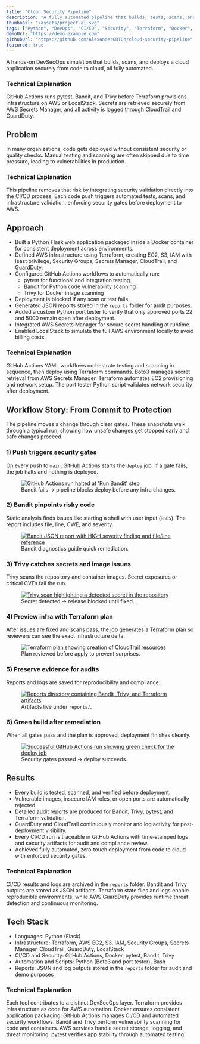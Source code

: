```yaml
---
title: "Cloud Security Pipeline"
description: "A fully automated pipeline that builds, tests, scans, and deploys applications securely. It runs unit tests, code and container scans, and infrastructure checks during every deployment, automatically blocking anything unsafe. Built with Python, Terraform, Docker, GitHub Actions, and AWS for safe, cost-free testing."
thumbnail: "/assets/project-ai.svg"
tags: ["Python", "DevOps", "CI/CD", "Security", "Terraform", "Docker", "AWS"]
demoUrl: "https://demo.example.com"
githubUrl: "https://github.com/AlexanderGRTCh/cloud-security-pipeline"
featured: true
---
```


A hands-on DevSecOps simulation that builds, scans, and deploys a cloud application securely from code to cloud, all fully automated.

### Technical Explanation
GitHub Actions runs pytest, Bandit, and Trivy before Terraform provisions infrastructure on AWS or LocalStack. Secrets are retrieved securely from AWS Secrets Manager, and all activity is logged through CloudTrail and GuardDuty.

## Problem

In many organizations, code gets deployed without consistent security or quality checks. Manual testing and scanning are often skipped due to time pressure, leading to vulnerabilities in production.

### Technical Explanation
This pipeline removes that risk by integrating security validation directly into the CI/CD process. Each code push triggers automated tests, scans, and infrastructure validation, enforcing security gates before deployment to AWS.

## Approach

- Built a Python Flask web application packaged inside a Docker container for consistent deployment across environments.
- Defined AWS infrastructure using Terraform, creating EC2, S3, IAM with least privilege, Security Groups, Secrets Manager, CloudTrail, and GuardDuty.
- Configured GitHub Actions workflows to automatically run:
  - pytest for functional and integration testing
  - Bandit for Python code vulnerability scanning
  - Trivy for Docker image scanning
- Deployment is blocked if any scan or test fails.
- Generated JSON reports stored in the `reports` folder for audit purposes.
- Added a custom Python port tester to verify that only approved ports 22 and 5000 remain open after deployment.
- Integrated AWS Secrets Manager for secure secret handling at runtime.
- Enabled LocalStack to simulate the full AWS environment locally to avoid billing costs.

### Technical Explanation
GitHub Actions YAML workflows orchestrate testing and scanning in sequence, then deploy using Terraform commands. Boto3 manages secret retrieval from AWS Secrets Manager. Terraform automates EC2 provisioning and network setup. The port tester Python script validates network security after deployment.

## Workflow Story: From Commit to Protection

The pipeline moves a change through clear gates. These snapshots walk through a typical run, showing how unsafe changes get stopped early and safe changes proceed.

### 1) Push triggers security gates
On every push to `main`, GitHub Actions starts the `deploy` job. If a gate fails, the job halts and nothing is deployed.

<figure>
  <a href="/assets/bandit-block.png" target="_blank" rel="noopener">
    <img src="/assets/bandit-block.png" alt="GitHub Actions run halted at 'Run Bandit' step" loading="lazy" class="w-full rounded-lg border border-gray-200 shadow-sm dark:border-gray-700" />
  </a>
  <figcaption class="text-sm text-gray-600 dark:text-gray-400">Bandit fails → pipeline blocks deploy before any infra changes.</figcaption>
</figure>

### 2) Bandit pinpoints risky code
Static analysis finds issues like starting a shell with user input (`B605`). The report includes file, line, CWE, and severity.

<figure>
  <a href="/assets/bandit_report.png" target="_blank" rel="noopener">
    <img src="/assets/bandit_report.png" alt="Bandit JSON report with HIGH severity finding and file/line reference" loading="lazy" class="w-full rounded-lg border border-gray-200 shadow-sm dark:border-gray-700" />
  </a>
  <figcaption class="text-sm text-gray-600 dark:text-gray-400">Bandit diagnostics guide quick remediation.</figcaption>
</figure>

### 3) Trivy catches secrets and image issues
Trivy scans the repository and container images. Secret exposures or critical CVEs fail the run.

<figure>
  <a href="/assets/trivy_report.png" target="_blank" rel="noopener">
    <img src="/assets/trivy_report.png" alt="Trivy scan highlighting a detected secret in the repository" loading="lazy" class="w-full rounded-lg border border-gray-200 shadow-sm dark:border-gray-700" />
  </a>
  <figcaption class="text-sm text-gray-600 dark:text-gray-400">Secret detected → release blocked until fixed.</figcaption>
</figure>

### 4) Preview infra with Terraform plan
After issues are fixed and scans pass, the job generates a Terraform plan so reviewers can see the exact infrastructure delta.

<figure>
  <a href="/assets/terraform_plan_create.txt.png" target="_blank" rel="noopener">
    <img src="/assets/terraform_plan_create.txt.png" alt="Terraform plan showing creation of CloudTrail resources" loading="lazy" class="w-full rounded-lg border border-gray-200 shadow-sm dark:border-gray-700" />
  </a>
  <figcaption class="text-sm text-gray-600 dark:text-gray-400">Plan reviewed before apply to prevent surprises.</figcaption>
</figure>

### 5) Preserve evidence for audits
Reports and logs are saved for reproducibility and compliance.

<figure>
  <a href="/assets/reports_folder.png" target="_blank" rel="noopener">
    <img src="/assets/reports_folder.png" alt="Reports directory containing Bandit, Trivy, and Terraform artifacts" loading="lazy" class="w-full rounded-lg border border-gray-200 shadow-sm dark:border-gray-700" />
  </a>
  <figcaption class="text-sm text-gray-600 dark:text-gray-400">Artifacts live under <code>reports/</code>.</figcaption>
</figure>

### 6) Green build after remediation
When all gates pass and the plan is approved, deployment finishes cleanly.

<figure>
  <a href="/assets/ApprovedCL.png" target="_blank" rel="noopener">
    <img src="/assets/ApprovedCL.png" alt="Successful GitHub Actions run showing green check for the deploy job" loading="lazy" class="w-full rounded-lg border border-gray-200 shadow-sm dark:border-gray-700" />
  </a>
  <figcaption class="text-sm text-gray-600 dark:text-gray-400">Security gates passed → deploy succeeds.</figcaption>
</figure>

## Results

- Every build is tested, scanned, and verified before deployment.
- Vulnerable images, insecure IAM roles, or open ports are automatically rejected.
- Detailed audit reports are produced for Bandit, Trivy, pytest, and Terraform validation.
- GuardDuty and CloudTrail continuously monitor and log activity for post-deployment visibility.
- Every CI/CD run is traceable in GitHub Actions with time‑stamped logs and security artifacts for audit and compliance review.
- Achieved fully automated, zero‑touch deployment from code to cloud with enforced security gates.

### Technical Explanation
CI/CD results and logs are archived in the `reports` folder. Bandit and Trivy outputs are stored as JSON artifacts. Terraform state files and logs enable reproducible environments, while AWS GuardDuty provides runtime threat detection and continuous monitoring.

## Tech Stack

- Languages: Python (Flask)
- Infrastructure: Terraform, AWS EC2, S3, IAM, Security Groups, Secrets Manager, CloudTrail, GuardDuty, LocalStack
- CI/CD and Security: GitHub Actions, Docker, pytest, Bandit, Trivy
- Automation and Scripts: Python (Boto3 and port tester), Bash
- Reports: JSON and log outputs stored in the `reports` folder for audit and demo purposes

### Technical Explanation
Each tool contributes to a distinct DevSecOps layer. Terraform provides infrastructure as code for AWS automation. Docker ensures consistent application packaging. GitHub Actions manages CI/CD and automated security workflows. Bandit and Trivy perform vulnerability scanning for code and containers. AWS services handle secret storage, logging, and threat monitoring. pytest verifies app stability through automated testing.

